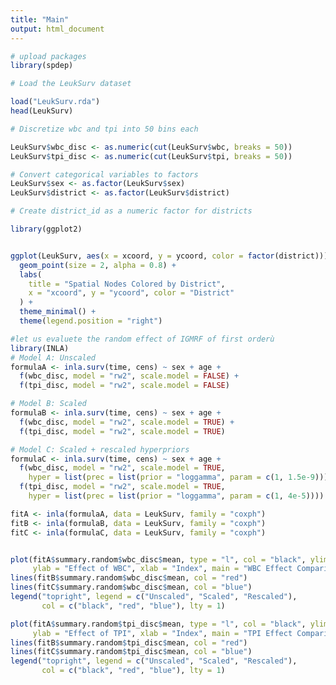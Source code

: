 ```yaml
---
title: "Main"
output: html_document
---
```

```r
# upload packages 
library(spdep)

# Load the LeukSurv dataset

load("LeukSurv.rda")
head(LeukSurv)

```


```r
# Discretize wbc and tpi into 50 bins each

LeukSurv$wbc_disc <- as.numeric(cut(LeukSurv$wbc, breaks = 50))
LeukSurv$tpi_disc <- as.numeric(cut(LeukSurv$tpi, breaks = 50))

# Convert categorical variables to factors
LeukSurv$sex <- as.factor(LeukSurv$sex)
LeukSurv$district <- as.factor(LeukSurv$district)

```


```r
# Create district_id as a numeric factor for districts

library(ggplot2)


ggplot(LeukSurv, aes(x = xcoord, y = ycoord, color = factor(district))) +
  geom_point(size = 2, alpha = 0.8) +
  labs(
    title = "Spatial Nodes Colored by District",
    x = "xcoord", y = "ycoord", color = "District"
  ) +
  theme_minimal() +
  theme(legend.position = "right")


```

```r
#let us evaluete the random effect of IGMRF of first orderù
library(INLA)
# Model A: Unscaled
formulaA <- inla.surv(time, cens) ~ sex + age +
  f(wbc_disc, model = "rw2", scale.model = FALSE) +
  f(tpi_disc, model = "rw2", scale.model = FALSE)

# Model B: Scaled
formulaB <- inla.surv(time, cens) ~ sex + age +
  f(wbc_disc, model = "rw2", scale.model = TRUE) +
  f(tpi_disc, model = "rw2", scale.model = TRUE)

# Model C: Scaled + rescaled hyperpriors
formulaC <- inla.surv(time, cens) ~ sex + age +
  f(wbc_disc, model = "rw2", scale.model = TRUE,
    hyper = list(prec = list(prior = "loggamma", param = c(1, 1.5e-9)))) +
  f(tpi_disc, model = "rw2", scale.model = TRUE,
    hyper = list(prec = list(prior = "loggamma", param = c(1, 4e-5))))

fitA <- inla(formulaA, data = LeukSurv, family = "coxph")
fitB <- inla(formulaB, data = LeukSurv, family = "coxph")
fitC <- inla(formulaC, data = LeukSurv, family = "coxph")


plot(fitA$summary.random$wbc_disc$mean, type = "l", col = "black", ylim = c(-0.5, 1),
     ylab = "Effect of WBC", xlab = "Index", main = "WBC Effect Comparison")
lines(fitB$summary.random$wbc_disc$mean, col = "red")
lines(fitC$summary.random$wbc_disc$mean, col = "blue")
legend("topright", legend = c("Unscaled", "Scaled", "Rescaled"),
       col = c("black", "red", "blue"), lty = 1)

plot(fitA$summary.random$tpi_disc$mean, type = "l", col = "black", ylim = c(-.4, .2),
     ylab = "Effect of TPI", xlab = "Index", main = "TPI Effect Comparison")
lines(fitB$summary.random$tpi_disc$mean, col = "red")
lines(fitC$summary.random$tpi_disc$mean, col = "blue")
legend("topright", legend = c("Unscaled", "Scaled", "Rescaled"),
       col = c("black", "red", "blue"), lty = 1)



```

